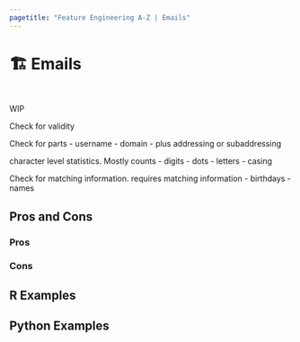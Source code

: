 ```yaml
---
pagetitle: "Feature Engineering A-Z | Emails"
---
```


# 🏗️ Emails {#sec-miscellaneous-email}

::: {style="visibility: hidden; height: 0px;"}
## Emails
:::

WIP

Check for validity

Check for parts
- username
- domain
- plus addressing or subaddressing

character level statistics. Mostly counts
- digits
- dots
- letters
- casing

Check for matching information. requires matching information
- birthdays
- names

## Pros and Cons

### Pros

### Cons

## R Examples

## Python Examples

